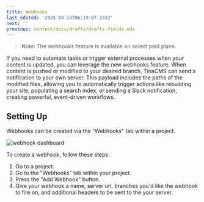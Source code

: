 ```yaml
---
title: Webhooks
last_edited: '2025-04-24T06:19:07.233Z'
next: ''
previous: content/docs/drafts/drafts-fields.mdx
---
```


> Note: The webhooks feature is available on select paid plans.

If you need to automate tasks or trigger external processes when your content is updated, you can leverage the new webhooks feature. When content is pushed or modified to your desired branch, TinaCMS can send a notification to your own server. This payload includes the paths of the modified files, allowing you to automatically trigger actions like rebuilding your site, populating a search index, or sending a Slack notification, creating powerful, event-driven workflows.

## Setting Up

Webhooks can be created via the "Webhooks" tab within a project.

![webhook dashboard](/img/docs/tina-cloud/webhooks/webhooks-dashboard.png)

To create a webhook, follow these steps:

1. Go to a project.
2. Go to the "Webhooks" tab within your project.
3. Press the "Add Webhook" button.
4. Give your webhook a name, server url, branches you'd like the webhook to fire on, and additional headers to be sent to the your server.
